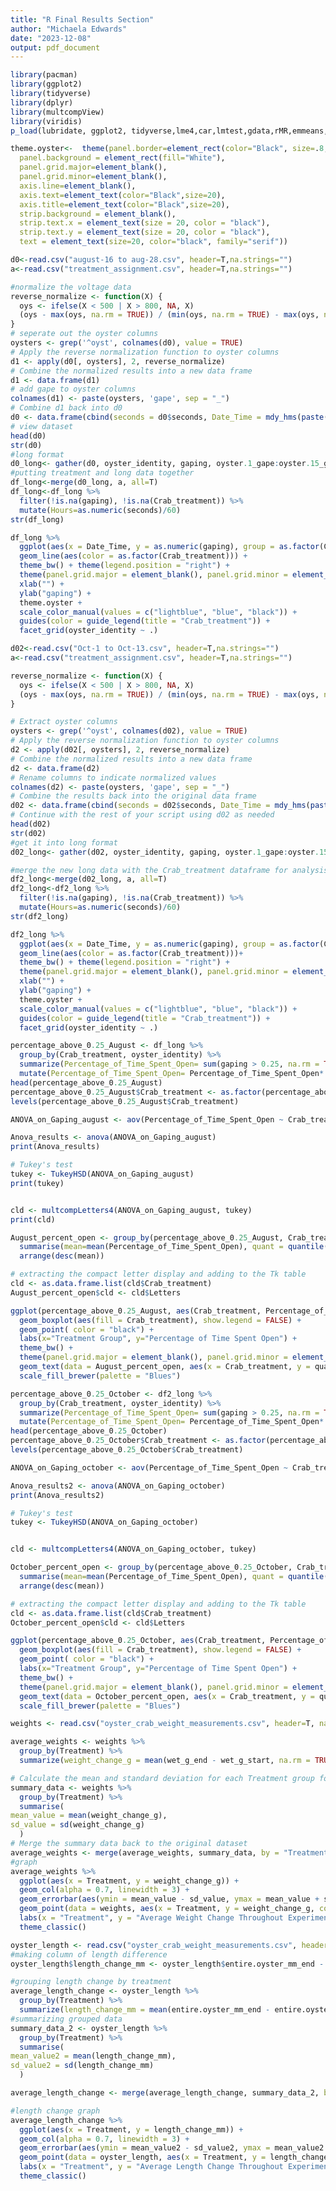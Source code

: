 ```yaml
---
title: "R Final Results Section"
author: "Michaela Edwards"
date: "2023-12-08"
output: pdf_document
---
```


```r
library(pacman)
library(ggplot2)
library(tidyverse)
library(dplyr)
library(multcompView)
library(viridis)
p_load(lubridate, ggplot2, tidyverse,lme4,car,lmtest,gdata,rMR,emmeans,DHARMa,MuMIn, naniar)
```

```r
theme.oyster<-  theme(panel.border=element_rect(color="Black", size=.8,fill=NA),
  panel.background = element_rect(fill="White"),
  panel.grid.major=element_blank(), 
  panel.grid.minor=element_blank(),
  axis.line=element_blank(),
  axis.text=element_text(color="Black",size=20),
  axis.title=element_text(color="Black",size=20),
  strip.background = element_blank(),
  strip.text.x = element_text(size = 20, color = "black"),
  strip.text.y = element_text(size = 20, color = "black"),
  text = element_text(size=20, color="black", family="serif"))
```

```r
d0<-read.csv("august-16 to aug-28.csv", header=T,na.strings="")
a<-read.csv("treatment_assignment.csv", header=T,na.strings="")
```

```r
#normalize the voltage data
reverse_normalize <- function(X) {
  oys <- ifelse(X < 500 | X > 800, NA, X)
  (oys - max(oys, na.rm = TRUE)) / (min(oys, na.rm = TRUE) - max(oys, na.rm = TRUE))
}
# seperate out the oyster columns
oysters <- grep('^oyst', colnames(d0), value = TRUE)
# Apply the reverse normalization function to oyster columns
d1 <- apply(d0[, oysters], 2, reverse_normalize)
# Combine the normalized results into a new data frame
d1 <- data.frame(d1)
# add gape to oyster columns
colnames(d1) <- paste(oysters, 'gape', sep = "_")
# Combine d1 back into d0
d0 <- data.frame(cbind(seconds = d0$seconds, Date_Time = mdy_hms(paste(d0$Date, d0$Timestamp, sep = " ")), d1))
# view dataset
head(d0)
str(d0)
#long format
d0_long<- gather(d0, oyster_identity, gaping, oyster.1_gape:oyster.15_gape, factor_key=TRUE)
#putting treatment and long data together
df_long<-merge(d0_long, a, all=T)
df_long<-df_long %>% 
  filter(!is.na(gaping), !is.na(Crab_treatment)) %>% 
  mutate(Hours=as.numeric(seconds)/60)
str(df_long)
```

```r
df_long %>%
  ggplot(aes(x = Date_Time, y = as.numeric(gaping), group = as.factor(Crab_treatment))) +
  geom_line(aes(color = as.factor(Crab_treatment))) +
  theme_bw() + theme(legend.position = "right") +
  theme(panel.grid.major = element_blank(), panel.grid.minor = element_blank()) +
  xlab("") +
  ylab("gaping") +
  theme.oyster +
  scale_color_manual(values = c("lightblue", "blue", "black")) +
  guides(color = guide_legend(title = "Crab_treatment")) +
  facet_grid(oyster_identity ~ .)
```

```r
d02<-read.csv("Oct-1 to Oct-13.csv", header=T,na.strings="") 
a<-read.csv("treatment_assignment.csv", header=T,na.strings="")
```

```r
reverse_normalize <- function(X) {
  oys <- ifelse(X < 500 | X > 800, NA, X)
  (oys - max(oys, na.rm = TRUE)) / (min(oys, na.rm = TRUE) - max(oys, na.rm = TRUE))
}

# Extract oyster columns
oysters <- grep('^oyst', colnames(d02), value = TRUE)
# Apply the reverse normalization function to oyster columns
d2 <- apply(d02[, oysters], 2, reverse_normalize)
# Combine the normalized results into a new data frame
d2 <- data.frame(d2)
# Rename columns to indicate normalized values
colnames(d2) <- paste(oysters, 'gape', sep = "_")
# Combine the results back into the original data frame
d02 <- data.frame(cbind(seconds = d02$seconds, Date_Time = mdy_hms(paste(d02$Date, d02$Timestamp, sep = " ")), d2))
# Continue with the rest of your script using d02 as needed
head(d02)
str(d02)
#get it into long format
d02_long<- gather(d02, oyster_identity, gaping, oyster.1_gape:oyster.15_gape, factor_key=TRUE)

#merge the new long data with the Crab_treatment dataframe for analysis and graphing
df2_long<-merge(d02_long, a, all=T)
df2_long<-df2_long %>% 
  filter(!is.na(gaping), !is.na(Crab_treatment)) %>% 
  mutate(Hours=as.numeric(seconds)/60)
str(df2_long)
```

```r
df2_long %>%
  ggplot(aes(x = Date_Time, y = as.numeric(gaping), group = as.factor(Crab_treatment))) +
  geom_line(aes(color = as.factor(Crab_treatment)))+
  theme_bw() + theme(legend.position = "right") +
  theme(panel.grid.major = element_blank(), panel.grid.minor = element_blank()) +
  xlab("") +
  ylab("gaping") +
  theme.oyster +
  scale_color_manual(values = c("lightblue", "blue", "black")) +
  guides(color = guide_legend(title = "Crab_treatment")) +
  facet_grid(oyster_identity ~ .)
```

```r
percentage_above_0.25_August <- df_long %>%
  group_by(Crab_treatment, oyster_identity) %>%
  summarize(Percentage_of_Time_Spent_Open= sum(gaping > 0.25, na.rm = TRUE) / n()) %>%
  mutate(Percentage_of_Time_Spent_Open= Percentage_of_Time_Spent_Open* 100)
head(percentage_above_0.25_August)
percentage_above_0.25_August$Crab_treatment <- as.factor(percentage_above_0.25_August$Crab_treatment)
levels(percentage_above_0.25_August$Crab_treatment)

ANOVA_on_Gaping_august <- aov(Percentage_of_Time_Spent_Open ~ Crab_treatment, data = percentage_above_0.25_August)

Anova_results <- anova(ANOVA_on_Gaping_august)
print(Anova_results)

# Tukey's test
tukey <- TukeyHSD(ANOVA_on_Gaping_august)
print(tukey)


cld <- multcompLetters4(ANOVA_on_Gaping_august, tukey)
print(cld)

August_percent_open <- group_by(percentage_above_0.25_August, Crab_treatment) %>%
  summarise(mean=mean(Percentage_of_Time_Spent_Open), quant = quantile(Percentage_of_Time_Spent_Open, probs = 0.75)) %>%
  arrange(desc(mean))

# extracting the compact letter display and adding to the Tk table
cld <- as.data.frame.list(cld$Crab_treatment)
August_percent_open$cld <- cld$Letters
```

```r

ggplot(percentage_above_0.25_August, aes(Crab_treatment, Percentage_of_Time_Spent_Open)) + 
  geom_boxplot(aes(fill = Crab_treatment), show.legend = FALSE) +
  geom_point( color = "black") +
  labs(x="Treatment Group", y="Percentage of Time Spent Open") +
  theme_bw() + 
  theme(panel.grid.major = element_blank(), panel.grid.minor = element_blank()) +
  geom_text(data = August_percent_open, aes(x = Crab_treatment, y = quant, label = cld), size = 3, vjust=-1, hjust =-1)+
  scale_fill_brewer(palette = "Blues")
```

```r
percentage_above_0.25_October <- df2_long %>%
  group_by(Crab_treatment, oyster_identity) %>%
  summarize(Percentage_of_Time_Spent_Open= sum(gaping > 0.25, na.rm = TRUE) / n()) %>%
  mutate(Percentage_of_Time_Spent_Open= Percentage_of_Time_Spent_Open* 100)
head(percentage_above_0.25_October)
percentage_above_0.25_October$Crab_treatment <- as.factor(percentage_above_0.25_October$Crab_treatment)
levels(percentage_above_0.25_October$Crab_treatment)

ANOVA_on_Gaping_october <- aov(Percentage_of_Time_Spent_Open ~ Crab_treatment, data = percentage_above_0.25_October)

Anova_results2 <- anova(ANOVA_on_Gaping_october)
print(Anova_results2)

# Tukey's test
tukey <- TukeyHSD(ANOVA_on_Gaping_october)


cld <- multcompLetters4(ANOVA_on_Gaping_october, tukey)

October_percent_open <- group_by(percentage_above_0.25_October, Crab_treatment) %>%
  summarise(mean=mean(Percentage_of_Time_Spent_Open), quant = quantile(Percentage_of_Time_Spent_Open, probs = 0.75)) %>%
  arrange(desc(mean))

# extracting the compact letter display and adding to the Tk table
cld <- as.data.frame.list(cld$Crab_treatment)
October_percent_open$cld <- cld$Letters
```

```r
ggplot(percentage_above_0.25_October, aes(Crab_treatment, Percentage_of_Time_Spent_Open)) + 
  geom_boxplot(aes(fill = Crab_treatment), show.legend = FALSE) +
  geom_point( color = "black") +
  labs(x="Treatment Group", y="Percentage of Time Spent Open") +
  theme_bw() + 
  theme(panel.grid.major = element_blank(), panel.grid.minor = element_blank()) +
  geom_text(data = October_percent_open, aes(x = Crab_treatment, y = quant, label = cld), size = 3, vjust=-1, hjust =-1)+
  scale_fill_brewer(palette = "Blues")
```

```r
weights <- read.csv("oyster_crab_weight_measurements.csv", header=T, na.strings = "")
```

```r
average_weights <- weights %>%
  group_by(Treatment) %>%
  summarize(weight_change_g = mean(wet_g_end - wet_g_start, na.rm = TRUE))

# Calculate the mean and standard deviation for each Treatment group for error bars
summary_data <- weights %>%
  group_by(Treatment) %>%
  summarise(
mean_value = mean(weight_change_g),
sd_value = sd(weight_change_g)
  )
# Merge the summary data back to the original dataset
average_weights <- merge(average_weights, summary_data, by = "Treatment")
#graph
average_weights %>%
  ggplot(aes(x = Treatment, y = weight_change_g)) +
  geom_col(alpha = 0.7, linewidth = 3) +
  geom_errorbar(aes(ymin = mean_value - sd_value, ymax = mean_value + sd_value), width = 0.2) +
  geom_point(data = weights, aes(x = Treatment, y = weight_change_g, color = Oyster.ID), size = 3) +
  labs(x = "Treatment", y = "Average Weight Change Throughout Experiment (g)", color = "Oyster ID") +
  theme_classic()
```

```r
oyster_length <- read.csv("oyster_crab_weight_measurements.csv", header=T, na.strings = "")
#making column of length difference
oyster_length$length_change_mm <- oyster_length$entire.oyster_mm_end - oyster_length$entire.oyster_mm_start

#grouping length change by treatment
average_length_change <- oyster_length %>%
  group_by(Treatment) %>%
  summarize(length_change_mm = mean(entire.oyster_mm_end - entire.oyster_mm_start, na.rm = TRUE))
#summarizing grouped data
summary_data_2 <- oyster_length %>%
  group_by(Treatment) %>%
  summarise(
mean_value2 = mean(length_change_mm),
sd_value2 = sd(length_change_mm)
  )

average_length_change <- merge(average_length_change, summary_data_2, by = "Treatment")

#length change graph
average_length_change %>%
  ggplot(aes(x = Treatment, y = length_change_mm)) +
  geom_col(alpha = 0.7, linewidth = 3) +
  geom_errorbar(aes(ymin = mean_value2 - sd_value2, ymax = mean_value2 + sd_value2), width = 0.2) +
  geom_point(data = oyster_length, aes(x = Treatment, y = length_change_mm, color = Oyster.ID), size = 3) +
  labs(x = "Treatment", y = "Average Length Change Throughout Experiment (mm)", color = "Oyster ID") +
  theme_classic()
```